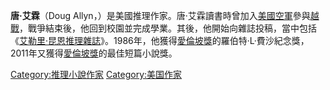 {{BLP unsourced|time=2019-11-09}}
{{Expand English|time=2019-11-09}}
{{Infobox writer <!-- for more information see [[:Template:Infobox_writer/doc|:Template:Infobox writer/doc]] -->
| name         = 唐·艾霖
| image        =
| imagesize    =
| caption      =
| pseudonym    =
| birth_name    =
| birth_date    = {{birth year and age|1942|}}
| birth_place   = [[美國|美國]][[密歇根州|密歇根州]][[貝城_(密歇根州)|貝城]]
| death_date    =
| death_place   =
| occupation   = [[小說家|小說家]]
| nationality  = {{USA}}
| period       =
| genre        = [[推理小說|推理小說]]<br>[[神秘小說|神秘小說]]
| subject      =
| movement     =
| website = 
}}

'''唐·艾霖'''（Doug Allyn，{{bd|1942年||||}}）是美國推理作家。唐·艾霖讀書時曾加入[[美國空軍|美國空軍]]參與[[越戰|越戰]]，戰爭結束後，他回到校園並完成學業。其後，他開始向雜誌投稿，當中包括《[[艾勒里·昆恩推理雜誌|艾勒里·昆恩推理雜誌]]》。1986年，他獲得[[愛倫坡獎|愛倫坡獎]]的羅伯特·L·費沙紀念獎，2011年又獲得[[愛倫坡獎|愛倫坡獎]]的最佳短篇小說獎。

{{Authority control}}
{{DEFAULTSORT:Allyn}}
[[Category:推理小說作家|Category:推理小說作家]]
[[Category:美国作家|Category:美国作家]]